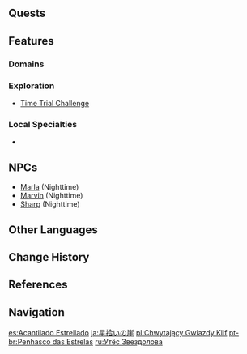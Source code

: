 {{Location Infobox
|image        = Starsnatch Cliff.png
|type         = Subarea
|region       = Mondstadt
|area         = Starfell Valley
}}
{{Location Intro|description=<p></p>}}

==Quests==
{{Quests by Category List|heo=1}}

==Features==
===Domains===
{{Domains by Category Gallery}}

===Exploration===
* [[Time Trial Challenge]]

===Local Specialties===
* {{Item|Cecilia}}

==NPCs==
* [[Marla]] (Nighttime)
* [[Marvin]] (Nighttime)
* [[Sharp]] (Nighttime)

==Other Languages==
{{Other Languages
|en      = Starsnatch Cliff
|zhs     = 摘星崖
|zhs_rm  = Zhāixīng-yá
|zht     = 摘星崖
|zht_rm  = Zhāixīng-yái
|zh_tl   = Star-Plucking Cliff
|ja      = {{Rubi|星|ほし|拾|ひろ|い}}の{{Rubi|崖|がけ}}
|ja_rm   = Hoshi-hiroi no Gake<ref>[[Map]], Label: Starsnatch Cliff (Japanese)</ref>
|ja_tl   = Star-Picking Up Cliff
|ko      = 별을 따는 {{tt|절벽|絶壁}}
|ko_rm   = Byeol-eul Ttaneun Jeolbyeok
|ko_tl   = Star-Picking Cliff
|es      = Acantilado Estrellado
|es_tl   = Starry Cliff
|fr      = Falaise Arrachétoile
|fr_tl   = Starsnatch Cliff
|ru      = Утёс Звездолова
|ru_tl   = Starcatch's Cliff
|ru_note = {{Lang|mini=1|ru=Звездолов|ru_rm=Zvezdolov}} is a compound word made of the noun {{Lang|mini=1|ru=звезда|ru_rm=zvezda|ru_tl=star}} and the verb {{Lang|mini=1|ru=ловить|ru_rm=lovit'|ru_tl=to catch}}, joined by the interfix "{{Lang|mini=1|ru=-о-}}".
|th      = Starsnatch Cliff
|vi      = {{tt|Vực|域}} Hái Sao
|vi_tl   = Star-Picking Up Cliff
|de      = Sterngreifklippe
|de_tl   = Starsnatch Cliff
|id      = Starsnatch Cliff
|pt      = Penhasco das Estrelas
|pt_tl   = Cliff of the Stars
|tr      = Yıldızkapan Uçurumu
|tr_tl   = 
|it      = Promontorio Acchiappastelle
|it_tl   = Starcatcher Promontory
}}

==Change History==
{{Change History|1.0}}

==References==
{{Reflist}}

==Navigation==
{{Area Navbox|Mondstadt}}

[[es:Acantilado Estrellado]]
[[ja:星拾いの崖]]
[[pl:Chwytający Gwiazdy Klif]]
[[pt-br:Penhasco das Estrelas]]
[[ru:Утёс Звездолова]]